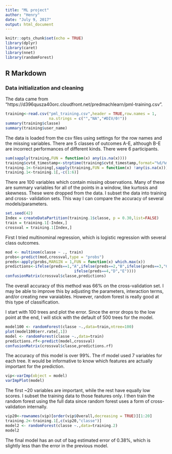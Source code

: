 ---
title: "ML project"
author: "Henry"
date: "July 9, 2017"
output: html_document
---

```{r setup, include=FALSE}
knitr::opts_chunk$set(echo = TRUE)
library(dplyr)
library(caret)
library(nnet)
library(randomForest)
```

## R Markdown
### Data initialization and cleaning
The data came from "https://d396qusza40orc.cloudfront.net/predmachlearn/pml-training.csv".

```{r data}
training<-read.csv("pml_training.csv",header = TRUE,row.names = 1,
                   na.strings = c("","NA","#DIV/0!"))
summary(training$classe)
summary(training$user_name)
```
The data is loaded from the csv files using settings for the row names and the
missing variables. There are 5 classes of outcomes A-E, although B-E are incorrect
performances of different kinds. There were 6 participants.

```{r}
sum(sapply(training,FUN = function(x) any(is.na(x))))
training$cvtd_timestamp<-strptime(training$cvtd_timestamp,format="%d/%m/%Y %H:%M")
training.1<-training[,sapply(training,FUN = function(x) !any(is.na(x)))]
training.1<-training.1[,-c(1:6)]
```

There are 100 variables which contain missing observations. Many of these are
summary variables for all of the points in a window, like kurtosis and skewness.
These were dropped from the data. I subset the data into training and cross-
validation sets. This way I can compare the accuracy of several models/parameters.

```{r data_subset}
set.seed(42)
Index = createDataPartition(training.1$classe, p = 0.30,list=FALSE)
train = training.1[-Index,]
crossval = training.1[Index,]
```

First I tried multinominal regression, which is logistic regression with several
class outcomes.

```{r multinominal regression}
mod <- multinom(classe ~ ., train)
probs<-predict(mod,crossval,type = "probs")
preds<-apply(probs,MARGIN = 1,FUN = function(x) which.max(x))
predictions<-ifelse(preds==1,"A",ifelse(preds==2,"B",ifelse(preds==3,"C",
                              ifelse(preds==4,"D","E"))))
confusionMatrix(crossval$classe,predictions)
```
The overall accuracy of this method was 66% on the cross-validation set. I may be 
able to improve this by adjusting the parameters, interaction terms, and/or creating 
new varaiables. However, random forest is really good at this type of classification.

I start with 100 trees and plot the error. Since the error drops to the low point
at the end, I will stick with the default of 500 trees for the model.

```{r randomforest}
model100 <- randomForest(classe ~.,data=train,ntree=100)
plot(model100$err.rate[,1]) 
model <- randomForest(classe ~.,data=train)
predictions.rf<-predict(model,crossval)
confusionMatrix(crossval$classe,predictions.rf)
```


The accuracy of this model is over 99%. The rf model used 7 variables for each tree.
It would be informative to know which features are actually important for the
prediction.

```{r randomforest_VP}
vip<-varImp(object = model)
varImpPlot(model)
```

The first ~20 variables are important, while the rest have equally low scores.
I subset the training data to those features only. I then train the random forest
using the full data since random forest uses a form of cross-validation internally.

```{r final_model}
vip20<-rownames(vip)[order(vip$Overall,decreasing = TRUE)][1:20]
training.2<-training.1[,c(vip20,"classe")]
model2 <- randomForest(classe ~.,data=training.2)
model2
```

The final model has an out of bag estimated error of 0.38%, which is slightly less
than the error in the previous model.